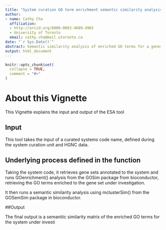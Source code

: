```yaml
---
title: "System curation GO term enrichment semantic similarity analysis"
author:
- name: Cathy Cha
  affiliation: 
  - http://orcid.org/0000-0003-4609-4965
  - University of Toronto
  email: cathy.cha@mail.utoronto.ca
date: "`r Sys.Date()`"
abstract: Semantic similarity analysis of enriched GO terms for a geneset obtained from system curation 
output: html_document
---
```


```r
knitr::opts_chunk$set(
  collapse = TRUE,
  comment = "#>"
)
```

# About this Vignette

This Vignette explains the input and output of the ESA tool 

## Input 

This tool takes the input of a curated systems code name, defined during the system curation unit and HGNC data. 

## Underlying process defined in the function 

Taking the system code, it retrieves gene sets annotated to the system and runs GOenrichment() analysis from the GOSim package from bioconductor, retrieving the GO terms enriched to the gene set under investigation. 

It then runs a semantic similarity analysis using mclusterSim() from the GOSemSim package in bioconductor.

##Output 

The final output is a semanitic similarity matrix of the enriched GO terms for the system under investi



<!-- End -->
